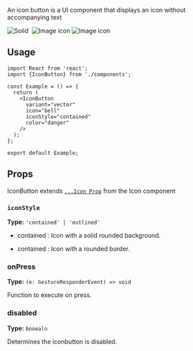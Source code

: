 
An icon button is a UI component that displays an icon without accompanying text

<Tabs>
  <TabItem value="vector" label="Solid" default>
    <img
      src="https://github.com/user-attachments/assets/25aa801e-6540-4c8a-96d4-c7f9c875d05d"
      alt="Solid"
      style={{maxWidth: "30%", height: "auto"}}
    />
  </TabItem>
  <TabItem value="svg" label="Contained">
    <img
      src="https://github.com/user-attachments/assets/4c6cc471-2932-4d38-89a7-198423c0ecdb"
      alt=""
      style={{maxWidth: "30%", height: "auto"}}
    />
  </TabItem>
  <TabItem value="image" label="Outlined">
    <img
      src="https://github.com/user-attachments/assets/38c5e3c9-a7f8-4f0d-9db7-856335ce1577"
      alt="Image icon"
      style={{maxWidth: "30%", height: "auto"}}
    />
  </TabItem>
  <TabItem value="animation" label="Disabled">
    <img
      src="https://github.com/user-attachments/assets/8bd65416-a8dc-465e-a91a-a90f76cac2e6"
      alt="Image icon"
      style={{maxWidth: "30%", height: "auto"}}
    />
  </TabItem>
</Tabs>


## Usage
```tsx
import React from 'react';
import {IconButton} from './components';

const Example = () => {
  return (
    <IconButton
      variant="vector"
      icon="bell"
      iconStyle="contained"
      color="danger"
    />
  );
};

export default Example;
```

## Props

IconButton extends [`...Icon Prop`](/guides/content/editing-an-existing-page#modifying-front-matter) from the Icon component


### `iconStyle`



**Type:** `'contained' | 'outlined'`

- contained : Icon with a solid rounded background.

- contained : Icon with a rounded border.


### onPress

**Type:**  `(e: GestureResponderEvent) => void`

Function to execute on press.


### disabled

**Type:**  `booealn`

Determines the iconbutton is disabled.